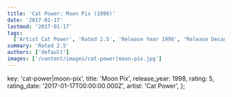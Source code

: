 ```yaml
---
title: 'Cat Power: Moon Pix (1998)'
date: '2017-01-17'
lastmod: '2017-01-17'
tags:
  ['Artist Cat Power', 'Rated 2.5', 'Release Year 1998', 'Release Decade 1990']
summary: 'Rated 2.5'
authors: ['default']
images: ['/content/images/cat-power|moon-pix.jpg']
---
```


  key: 'cat-power|moon-pix',
  title: 'Moon Pix',
  release_year: 1998,
  rating: 5,
  rating_date: '2017-01-17T00:00:00.000Z',
  artist: 'Cat Power',
};

<MusicRating data={data} />
